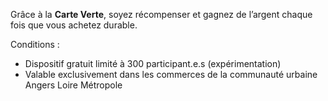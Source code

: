 Grâce à la **Carte Verte**, soyez récompenser et gagnez de l’argent chaque fois que vous achetez durable.

<span>Conditions :</span>
- Dispositif gratuit limité à 300 participant.e.s (expérimentation)
- Valable exclusivement dans les commerces de la communauté urbaine Angers Loire Métropole
